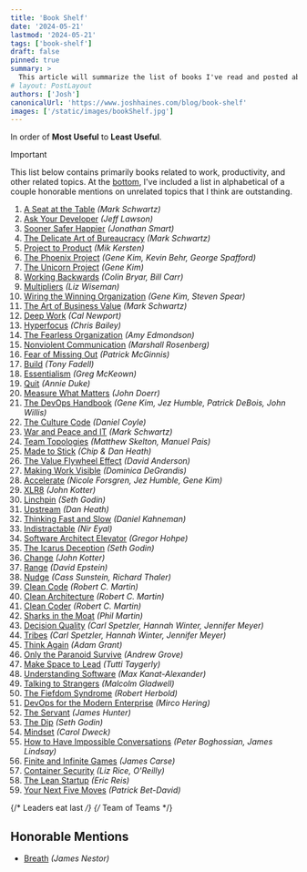 ```yaml
---
title: 'Book Shelf'
date: '2024-05-21'
lastmod: '2024-05-21'
tags: ['book-shelf']
draft: false
pinned: true
summary: >
  This article will summarize the list of books I've read and posted about.  It will contain links to all the books in order of Most Useful to Least Useful.
# layout: PostLayout
authors: ['Josh']
canonicalUrl: 'https://www.joshhaines.com/blog/book-shelf'
images: ['/static/images/bookShelf.jpg']
---
```


In order of **Most Useful** to **Least Useful**.

> [!IMPORTANT]
>
> This list below contains primarily books related to work, productivity, and other related topics. At the [bottom](#honorable-mentions), I've included a list in alphabetical of a couple honorable mentions on unrelated topics that I think are outstanding.

1. [A Seat at the Table](/blog/book-shelf/seat-at-the-table) _(Mark Schwartz)_
1. [Ask Your Developer](/blog/book-shelf/ask-your-developer) _(Jeff Lawson)_
1. [Sooner Safer Happier](/blog/book-shelf/sooner-safer-happier) _(Jonathan Smart)_
1. [The Delicate Art of Bureaucracy](/blog/book-shelf/delicate-art-of-bureaucracy) _(Mark Schwartz)_
1. [Project to Product](/blog/book-shelf/project-to-product) _(Mik Kersten)_
1. [The Phoenix Project](/blog/book-shelf/phoenix-project) _(Gene Kim, Kevin Behr, George Spafford)_
1. [The Unicorn Project](/blog/book-shelf/unicorn-project) _(Gene Kim)_
1. [Working Backwards](/blog/book-shelf/working-backwards) _(Colin Bryar, Bill Carr)_
1. [Multipliers](/blog/book-shelf/multipliers) _(Liz Wiseman)_
1. [Wiring the Winning Organization](/blog/book-shelf/wiring-the-winning-organization) _(Gene Kim, Steven Spear)_
1. [The Art of Business Value](/blog/book-shelf/art-of-business-value) _(Mark Schwartz)_
1. [Deep Work](/blog/book-shelf/deep-work) _(Cal Newport)_
1. [Hyperfocus](/blog/book-shelf/hyperfocus) _(Chris Bailey)_
1. [The Fearless Organization](/blog/book-shelf/fearless-organization) _(Amy Edmondson)_
1. [Nonviolent Communication](/blog/book-shelf/nonviolent-communication) _(Marshall Rosenberg)_
1. [Fear of Missing Out](/blog/book-shelf/fear-of-missing-out) _(Patrick McGinnis)_
1. [Build](/blog/book-shelf/build) _(Tony Fadell)_
1. [Essentialism](/blog/book-shelf/essentialism) _(Greg McKeown)_
1. [Quit](/blog/book-shelf/quit) _(Annie Duke)_
1. [Measure What Matters](/blog/book-shelf/measure-what-matters) _(John Doerr)_
1. [The DevOps Handbook](/blog/book-shelf/devops-handbook) _(Gene Kim, Jez Humble, Patrick DeBois, John Willis)_
1. [The Culture Code](/blog/book-shelf/culture-code) _(Daniel Coyle)_
1. [War and Peace and IT](/blog/book-shelf/war-peace-it) _(Mark Schwartz)_
1. [Team Topologies](/blog/book-shelf/team-topologies) _(Matthew Skelton, Manuel Pais)_
1. [Made to Stick](/blog/book-shelf/made-to-stick) _(Chip & Dan Heath)_
1. [The Value Flywheel Effect](/blog/book-shelf/value-flywheel-effect) _(David Anderson)_
1. [Making Work Visible](/blog/book-shelf/making-work-visible) _(Dominica DeGrandis)_
1. [Accelerate](/blog/book-shelf/accelerate) _(Nicole Forsgren, Jez Humble, Gene Kim)_
1. [XLR8](/blog/book-shelf/xlr8) _(John Kotter)_
1. [Linchpin](/blog/book-shelf/linchpin) _(Seth Godin)_
1. [Upstream](/blog/book-shelf/upstream) _(Dan Heath)_
1. [Thinking Fast and Slow](/blog/book-shelf/thinking-fast-and-slow) _(Daniel Kahneman)_
1. [Indistractable](/blog/book-shelf/indistractable) _(Nir Eyal)_
1. [Software Architect Elevator](/blog/book-shelf/software-architect-elevator) _(Gregor Hohpe)_
1. [The Icarus Deception](/blog/book-shelf/icarus-deception) _(Seth Godin)_
1. [Change](/blog/book-shelf/change) _(John Kotter)_
1. [Range](/blog/book-shelf/range) _(David Epstein)_
1. [Nudge](/blog/book-shelf/nudge) _(Cass Sunstein, Richard Thaler)_
1. [Clean Code](/blog/book-shelf/clean-code) _(Robert C. Martin)_
1. [Clean Architecture](/blog/book-shelf/clean-architecture) _(Robert C. Martin)_
1. [Clean Coder](/blog/book-shelf/clean-coder) _(Robert C. Martin)_
1. [Sharks in the Moat](/blog/book-shelf/sharks-in-the-moat) _(Phil Martin)_
1. [Decision Quality](/blog/book-shelf/decision-quality) _(Carl Spetzler, Hannah Winter, Jennifer Meyer)_
1. [Tribes](/blog/book-shelf/tribes) _(Carl Spetzler, Hannah Winter, Jennifer Meyer)_
1. [Think Again](/blog/book-shelf/think-again) _(Adam Grant)_
1. [Only the Paranoid Survive](/blog/book-shelf/only-the-paranoid-survive) _(Andrew Grove)_
1. [Make Space to Lead](/blog/book-shelf/make-space-to-lead) _(Tutti Taygerly)_
1. [Understanding Software](/blog/book-shelf/understanding-software) _(Max Kanat-Alexander)_
1. [Talking to Strangers](/blog/book-shelf/talking-to-strangers) _(Malcolm Gladwell)_
1. [The Fiefdom Syndrome](/blog/book-shelf/fiefdom-syndrome) _(Robert Herbold)_
1. [DevOps for the Modern Enterprise](/blog/book-shelf/devops-for-the-modern-enterprise) _(Mirco Hering)_
1. [The Servant](/blog/book-shelf/servant) _(James Hunter)_
1. [The Dip](/blog/book-shelf/dip) _(Seth Godin)_
1. [Mindset](/blog/book-shelf/mindset) _(Carol Dweck)_
1. [How to Have Impossible Conversations](/blog/book-shelf/how-to-have-impossible-conversations) _(Peter Boghossian, James Lindsay)_
1. [Finite and Infinite Games](/blog/book-shelf/finite-and-infinite-games) _(James Carse)_
1. [Container Security](/blog/book-shelf/container-security) _(Liz Rice, O'Reilly)_
1. [The Lean Startup](/blog/book-shelf/lean-startup) _(Eric Reis)_
1. [Your Next Five Moves](/blog/book-shelf/your-next-five-moves) _(Patrick Bet-David)_

{/* Leaders eat last */}
{/* Team of Teams */}

## Honorable Mentions

- [Breath](/blog/book-shelf/breath) _(James Nestor)_
